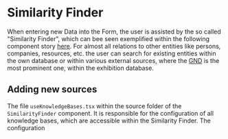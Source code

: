 
<Meta title="development/Similarity Finder" />

# Similarity Finder

When entering new Data into the Form, the user is assisted by the so called "Similarity Finder", which can bee seen
exemplified within the following component story [here](/story/maintenance-norm-data--similarity-finder). For almost
all relations to other entities  like persons, companies, resources, etc. the user can search for existing entities
within the own database or within various external sources, where the [GND](https://www.dnb.de/EN/Professionell/Standardisierung/GND/gnd_node.html)
is the most prominent one, within the exhibition database.

## Adding new sources

The file `useKnowledgeBases.tsx` within the source folder of the `SimilarityFinder` component. It is responsible
for the configuration of all knowledge bases, which are accessible within the Similarity Finder. The configuration
